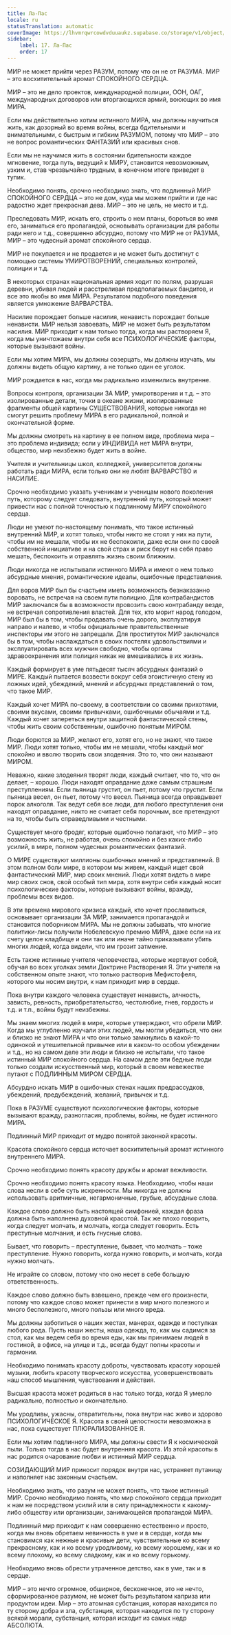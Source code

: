 ```yaml
---
title: Ла-Пас
locale: ru
statusTranslation: automatic
coverImage: https://lhvmrqwrcowdvduuaukz.supabase.co/storage/v1/object/public/strapi-uploads/small_cover-educacion-fundamental.webp-2d51a7828a2b1309555be27f7e2a61a0.webp
sidebar:
    label: 17. Ла-Пас
    order: 17
---
```

МИР не может прийти через РАЗУМ, потому что он не от РАЗУМА. МИР – это восхитительный аромат СПОКОЙНОГО СЕРДЦА.

МИР – это не дело проектов, международной полиции, ООН, ОАГ, международных договоров или вторгающихся армий, воюющих во имя МИРА.

Если мы действительно хотим истинного МИРА, мы должны научиться жить, как дозорный во время войны, всегда бдительными и внимательными, с быстрым и гибким РАЗУМОМ, потому что МИР – это не вопрос романтических ФАНТАЗИЙ или красивых снов.

Если мы не научимся жить в состоянии бдительности каждое мгновение, тогда путь, ведущий к МИРУ, становится невозможным, узким и, став чрезвычайно трудным, в конечном итоге приведет в тупик.

Необходимо понять, срочно необходимо знать, что подлинный МИР СПОКОЙНОГО СЕРДЦА – это не дом, куда мы можем прийти и где нас радостно ждет прекрасная дева. МИР – это не цель, не место и т.д.

Преследовать МИР, искать его, строить о нем планы, бороться во имя его, заниматься его пропагандой, основывать организации для работы ради него и т.д., совершенно абсурдно, потому что МИР не от РАЗУМА, МИР – это чудесный аромат спокойного сердца.

МИР не покупается и не продается и не может быть достигнут с помощью системы УМИРОТВОРЕНИЙ, специальных контролей, полиции и т.д.

В некоторых странах национальная армия ходит по полям, разрушая деревни, убивая людей и расстреливая предполагаемых бандитов, и все это якобы во имя МИРА. Результатом подобного поведения является умножение ВАРВАРСТВА.

Насилие порождает больше насилия, ненависть порождает больше ненависти. МИР нельзя завоевать, МИР не может быть результатом насилия. МИР приходит к нам только тогда, когда мы растворяем Я, когда мы уничтожаем внутри себя все ПСИХОЛОГИЧЕСКИЕ факторы, которые вызывают войны.

Если мы хотим МИРА, мы должны созерцать, мы должны изучать, мы должны видеть общую картину, а не только один ее уголок.

МИР рождается в нас, когда мы радикально изменились внутренне.

Вопросы контроля, организации ЗА МИР, умиротворения и т.д. – это изолированные детали, точки в океане жизни, изолированные фрагменты общей картины СУЩЕСТВОВАНИЯ, которые никогда не смогут решить проблему МИРА в его радикальной, полной и окончательной форме.

Мы должны смотреть на картину в ее полном виде, проблема мира – это проблема индивида; если у ИНДИВИДА нет МИРА внутри, общество, мир неизбежно будет жить в войне.

Учителя и учительницы школ, колледжей, университетов должны работать ради МИРА, если только они не любят ВАРВАРСТВО и НАСИЛИЕ.

Срочно необходимо указать ученикам и ученицам нового поколения путь, которому следует следовать, внутренний путь, который может привести нас с полной точностью к подлинному МИРУ спокойного сердца.

Люди не умеют по-настоящему понимать, что такое истинный внутренний МИР, и хотят только, чтобы никто не стоял у них на пути, чтобы им не мешали, чтобы их не беспокоили, даже если они по своей собственной инициативе и на свой страх и риск берут на себя право мешать, беспокоить и отравлять жизнь своим ближним.

Люди никогда не испытывали истинного МИРА и имеют о нем только абсурдные мнения, романтические идеалы, ошибочные представления.

Для воров МИР был бы счастьем иметь возможность безнаказанно воровать, не встречая на своем пути полицию. Для контрабандистов МИР заключался бы в возможности провозить свою контрабанду везде, не встречая сопротивления властей. Для тех, кто морит народ голодом, МИР был бы в том, чтобы продавать очень дорого, эксплуатируя направо и налево, и чтобы официальные правительственные инспекторы им этого не запрещали. Для проституток МИР заключался бы в том, чтобы наслаждаться в своих постелях удовольствиями и эксплуатировать всех мужчин свободно, чтобы органы здравоохранения или полиция никак не вмешивались в их жизнь.

Каждый формирует в уме пятьдесят тысяч абсурдных фантазий о МИРЕ. Каждый пытается возвести вокруг себя эгоистичную стену из ложных идей, убеждений, мнений и абсурдных представлений о том, что такое МИР.

Каждый хочет МИРА по-своему, в соответствии со своими прихотями, своими вкусами, своими привычками, ошибочными обычаями и т.д. Каждый хочет запереться внутри защитной фантастической стены, чтобы жить своим собственным, ошибочно понятым МИРОМ.

Люди борются за МИР, желают его, хотят его, но не знают, что такое МИР. Люди хотят только, чтобы им не мешали, чтобы каждый мог спокойно и вволю творить свои злодеяния. Это то, что они называют МИРОМ.

Неважно, какие злодеяния творят люди, каждый считает, что то, что он делает, – хорошо. Люди находят оправдание даже самым страшным преступлениям. Если пьяница грустит, он пьет, потому что грустит. Если пьяница весел, он пьет, потому что весел. Пьяница всегда оправдывает порок алкоголя. Так ведут себя все люди, для любого преступления они находят оправдание, никто не считает себя порочным, все претендуют на то, чтобы быть справедливыми и честными.

Существует много бродяг, которые ошибочно полагают, что МИР – это возможность жить, не работая, очень спокойно и без каких-либо усилий, в мире, полном чудесных романтических фантазий.

О МИРЕ существуют миллионы ошибочных мнений и представлений. В этом полном боли мире, в котором мы живем, каждый ищет свой фантастический МИР, мир своих мнений. Люди хотят видеть в мире мир своих снов, свой особый тип мира, хотя внутри себя каждый носит психологические факторы, которые вызывают войны, вражду, проблемы всех видов.

В эти времена мирового кризиса каждый, кто хочет прославиться, основывает организации ЗА МИР, занимается пропагандой и становится поборником МИРА. Мы не должны забывать, что многие политики-лисы получили Нобелевскую премию МИРА, даже если на их счету целое кладбище и они так или иначе тайно приказывали убить многих людей, когда видели, что им грозит затмение.

Есть также истинные учителя человечества, которые жертвуют собой, обучая во всех уголках земли Доктрине Растворения Я. Эти учителя на собственном опыте знают, что только растворив Мефистофеля, которого мы носим внутри, к нам приходит мир в сердце.

Пока внутри каждого человека существует ненависть, алчность, зависть, ревность, приобретательство, честолюбие, гнев, гордость и т.д. и т.п., войны будут неизбежны.

Мы знаем многих людей в мире, которые утверждают, что обрели МИР. Когда мы углубленно изучали этих людей, мы могли убедиться, что они и близко не знают МИРА и что они только замкнулись в какой-то одинокой и утешительной привычке или в каком-то особом убеждении и т.д., но на самом деле эти люди и близко не испытали, что такое истинный МИР спокойного сердца. На самом деле эти бедные люди только создали искусственный мир, который в своем невежестве путают с ПОДЛИННЫМ МИРОМ СЕРДЦА.

Абсурдно искать МИР в ошибочных стенах наших предрассудков, убеждений, предубеждений, желаний, привычек и т.д.

Пока в РАЗУМЕ существуют психологические факторы, которые вызывают вражду, разногласия, проблемы, войны, не будет истинного МИРА.

Подлинный МИР приходит от мудро понятой законной красоты.

Красота спокойного сердца источает восхитительный аромат истинного внутреннего МИРА.

Срочно необходимо понять красоту дружбы и аромат вежливости.

Срочно необходимо понять красоту языка. Необходимо, чтобы наши слова несли в себе суть искренности. Мы никогда не должны использовать аритмичные, негармоничные, грубые, абсурдные слова.

Каждое слово должно быть настоящей симфонией, каждая фраза должна быть наполнена духовной красотой. Так же плохо говорить, когда следует молчать, и молчать, когда следует говорить. Есть преступные молчания, и есть гнусные слова.

Бывает, что говорить – преступление, бывает, что молчать – тоже преступление. Нужно говорить, когда нужно говорить, и молчать, когда нужно молчать.

Не играйте со словом, потому что оно несет в себе большую ответственность.

Каждое слово должно быть взвешено, прежде чем его произнести, потому что каждое слово может принести в мир много полезного и много бесполезного, много пользы или много вреда.

Мы должны заботиться о наших жестах, манерах, одежде и поступках любого рода. Пусть наши жесты, наша одежда, то, как мы садимся за стол, как мы ведем себя во время еды, как мы принимаем людей в гостиной, в офисе, на улице и т.д., всегда будут полны красоты и гармонии.

Необходимо понимать красоту доброты, чувствовать красоту хорошей музыки, любить красоту творческого искусства, усовершенствовать наш способ мышления, чувствования и действия.

Высшая красота может родиться в нас только тогда, когда Я умерло радикально, полностью и окончательно.

Мы уродливы, ужасны, отвратительны, пока внутри нас живо и здорово ПСИХОЛОГИЧЕСКОЕ Я. Красота в своей целостности невозможна в нас, пока существует ПЛЮРАЛИЗОВАННОЕ Я.

Если мы хотим подлинного МИРА, мы должны свести Я к космической пыли. Только тогда в нас будет внутренняя красота. Из этой красоты в нас родится очарование любви и истинный МИР сердца.

СОЗИДАЮЩИЙ МИР приносит порядок внутри нас, устраняет путаницу и наполняет нас законным счастьем.

Необходимо знать, что разум не может понять, что такое истинный МИР. Срочно необходимо понять, что мир спокойного сердца приходит к нам не посредством усилий или в силу принадлежности к какому-либо обществу или организации, занимающейся пропагандой МИРА.

Подлинный мир приходит к нам совершенно естественно и просто, когда мы вновь обретаем невинность в уме и в сердце, когда мы становимся как нежные и красивые дети, чувствительные ко всему прекрасному, как и ко всему уродливому, ко всему хорошему, как и ко всему плохому, ко всему сладкому, как и ко всему горькому.

Необходимо вновь обрести утраченное детство, как в уме, так и в сердце.

МИР – это нечто огромное, обширное, бесконечное, это не нечто, сформированное разумом, не может быть результатом каприза или продуктом идеи. Мир – это атомная субстанция, которая находится по ту сторону добра и зла, субстанция, которая находится по ту сторону всякой морали, субстанция, которая исходит из самых недр АБСОЛЮТА.


